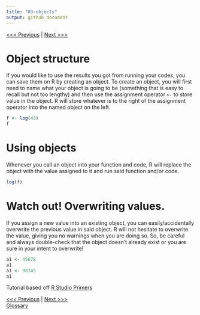 ```yaml
---
title: "03-objects"
output: github_document
---
```


[<<< Previous](02-functions.md) | [Next >>>](04-vectors.md)   


# Object structure
If you would like to use the results you got from running your codes, you can save them on R by creating an object. To create an object, you will first need to name what your object is going to be (something that is easy to recall but not too lengthy) and then use the assignment operator ```<-``` to store value in the object. R will store whatever is to the right of the assignment operator into the named object on the left.
```r
f <- log(45)
f
```

# Using objects
Whenever you call an object into your function and code, R will replace the object with the value assigned to it and run said function and/or code.
```r
log(f)
```


# Watch out! Overwriting values.
If you assign a new value into an existing object, you can easily/accidentally overwrite the previous value in said object. R will not hesitate to overwrite the value, giving you no warnings when you are doing so. So, be careful and always double-check that the object doesn't already exist or you are sure in your intent to overwrite!
```r
a1 <- 45678
a1
a1 <- 98745
a1
```



Tutorial based off [R Studio Primers](https://rstudio.cloud/learn/primers)

[<<< Previous](02-functions.md) | [Next >>>](04-vectors.md)   
[Glossary](glossary.md)